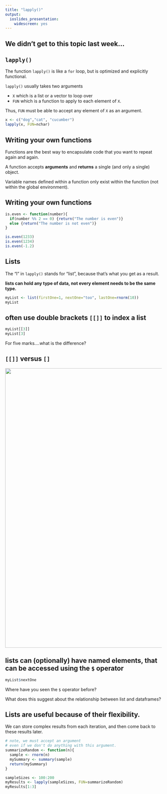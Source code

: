 ```yaml
---
title: "lapply()"
output: 
  ioslides_presentation:
    widescreen: yes
---
```


## We didn't get to this topic last week... 

## `lapply()`

<div class="columns-2">

The function `lapply()` is like a `for` loop, but is optimized and explicitly functional.

`lapply()` usually takes two arguments 

-  `X` which is a list or a vector to loop over
-  `FUN` which is a function to apply to each element of `X`.  

Thus, `FUN` must be able to accept any element of `X` as an argument. 

```r
x <- c("dog","cat", "cucumber")
lapply(x, FUN=nchar)
```
</div>

## Writing your own functions


Functions are the best way to encapsulate code that you want to repeat again and again.  

A function accepts **arguments** and **returns** a single (and only a single) object.

Variable names defined within a function only exist within the function (not within the global environment). 

## Writing your own functions

```r
is.even <- function(number){
  if(number %% 2 == 0) {return("The number is even")}
  else {return("The number is not even")}
}

is.even(1233)
is.even(1234)
is.even(-1.2)
```

## Lists

The "l" in `lapply()` stands for "list", because that's what you get as a result. 

**lists can hold any type of data, not every element needs to be the same type.**

```r
myList <- list(firstOne=1, nextOne="too", lastOne=rnorm(10))
myList
```

## often use double brackets `[[]]` to index a list

```r
myList[[3]]
myList[3]
```

For five marks....what is the difference?

## `[[]]` versus `[]`


<img src='../../images/pepper.png' width=900>


## lists can (optionally) have named elements, that can be accessed using the `$` operator 

```r
myList$nextOne
```

Where have you seen the `$` operator before?

What does this suggest about the relationship between list and dataframes?

## Lists are useful because of their flexibility. {.build .smaller}

We can store complex results from each iteration, and then come back to these results later. 

```r
# note, we must accept an argument
# even if we don't do anything with this argument.
summarizeRandom <- function(n){
  sample <- rnorm(n)
  mySummary <- summary(sample)
  return(mySummary)
}

sampleSizes <- 100:200
myResults <- lapply(sampleSizes, FUN=summarizeRandom)
myResults[1:3]
```